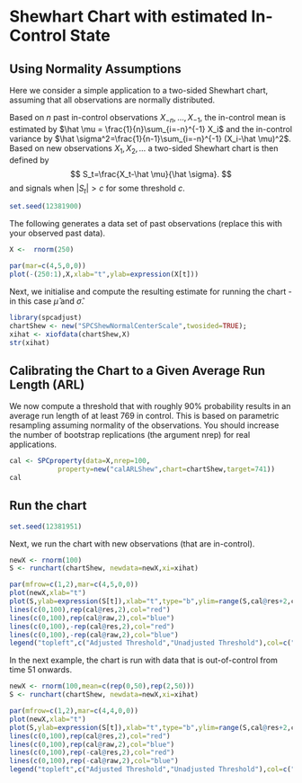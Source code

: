 <!--
%\VignetteEngine{knitr::knitr}
%\VignetteIndexEntry{Shewhart Chart with estimated In-Control State}
-->
Shewhart Chart with estimated In-Control State
===========================================
Using Normality Assumptions
---------------------------

Here we consider a simple application to a two-sided Shewhart chart, assuming that
all observations are normally distributed.

Based on $n$ past in-control  observations $X_{-n},\dots,X_{-1}$,
the in-control mean is estimated by
$\hat \mu = \frac{1}{n}\sum_{i=-n}^{-1} X_i$
and the in-control variance by
$\hat \sigma^2=\frac{1}{n-1}\sum_{i=-n}^{-1} (X_i-\hat \mu)^2$.
Based on new observations $X_1,X_2,\dots$ a two-sided Shewhart chart is then defined by
$$
S_t=\frac{X_t-\hat \mu}{\hat \sigma}.
$$
and signals when $|S_t|>c$ for some threshold $c$.

```r
set.seed(12381900)
```

The following generates a data set of past observations (replace this with your observed past data).
```r
X <-  rnorm(250)
```
```r
par(mar=c(4,5,0,0))
plot(-(250:1),X,xlab="t",ylab=expression(X[t]))
```

Next, we initialise and compute the resulting estimate for running the chart - in this case $\hat \mu$ and $\hat \sigma$.
```r
library(spcadjust)
chartShew <- new("SPCShewNormalCenterScale",twosided=TRUE);
xihat <- xiofdata(chartShew,X)
str(xihat)
```
Calibrating the Chart to a Given Average Run Length (ARL)
---------------------------------------------------

We now compute a threshold that  with roughly 90\%
probability  results in an average run length of at least 769 in control.
This is based on parametric resampling assuming normality
of the observations.  You should
increase the number of bootstrap replications (the argument nrep) for
real applications.

```r
cal <- SPCproperty(data=X,nrep=100,
            property=new("calARLShew",chart=chartShew,target=741))
cal
```

Run the chart
---------------------------------------------------

```r
set.seed(12381951)
```

Next, we run  the chart with new observations (that are in-control).
```r
newX <- rnorm(100)
S <- runchart(chartShew, newdata=newX,xi=xihat)
```
```r
par(mfrow=c(1,2),mar=c(4,5,0,0))
plot(newX,xlab="t")
plot(S,ylab=expression(S[t]),xlab="t",type="b",ylim=range(S,cal@res+2,cal@raw,-cal@res-1,-cal@raw))
lines(c(0,100),rep(cal@res,2),col="red")
lines(c(0,100),rep(cal@raw,2),col="blue")
lines(c(0,100),-rep(cal@res,2),col="red")
lines(c(0,100),-rep(cal@raw,2),col="blue")
legend("topleft",c("Adjusted Threshold","Unadjusted Threshold"),col=c("red","blue"),lty=1)
```



In the next example, the  chart is run with data that is   out-of-control from time 51 onwards.
```r
newX <- rnorm(100,mean=c(rep(0,50),rep(2,50)))
S <- runchart(chartShew, newdata=newX,xi=xihat)
```

```r
par(mfrow=c(1,2),mar=c(4,4,0,0))
plot(newX,xlab="t")
plot(S,ylab=expression(S[t]),xlab="t",type="b",ylim=range(S,cal@res+2,cal@raw,-cal@res-1,-cal@raw))
lines(c(0,100),rep(cal@res,2),col="red")
lines(c(0,100),rep(cal@raw,2),col="blue")
lines(c(0,100),rep(-cal@res,2),col="red")
lines(c(0,100),rep(-cal@raw,2),col="blue")
legend("topleft",c("Adjusted Threshold","Unadjusted Threshold"),col=c("red","blue"),lty=1)
```


